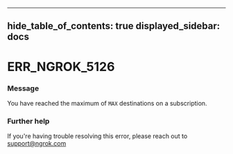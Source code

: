 

---
hide_table_of_contents: true
displayed_sidebar: docs
---


# ERR_NGROK_5126

### Message
You have reached the maximum of `MAX` destinations on a subscription.

<ErrorDetails error="err_ngrok_5126" />



### Further help
If you're having trouble resolving this error, please reach out to [support@ngrok.com](mailto:support@ngrok.com?subject=Help%20with%20ERR_NGROK_5126)

